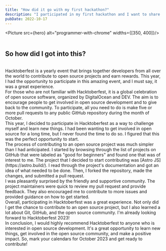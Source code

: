 ```yaml
---
title: "How did it go with my first hackathon?"
description: "I participated in my first hackathon and I want to share my experience with you."
pubDate: 2022-10-17
---
```



<Picture src={hero} alt="programmer-with-chrome" widths={[350, 400]}/>
<br/>
<br/>
## So how did I got into this?
<br/>
Hacktoberfest is a yearly event that brings together developers from all over the world to contribute to open source projects and earn rewards. This year, I had the opportunity to participate in this amazing event, and I must say, it was a great experience.
<br/>
For those who are not familiar with Hacktoberfest, it is a global celebration of open source software, organized by DigitalOcean and DEV. The aim is to encourage people to get involved in open source development and to give back to the community. To participate, all you need to do is make five or more pull requests to any public GitHub repository during the month of October.
<br/>
This year, I decided to participate in Hacktoberfest as a way to challenge myself and learn new things. I had been wanting to get involved in open source for a long time, but I never found the time to do so. I figured that this was the perfect opportunity to start.
<br/>
The process of contributing to an open source project was much simpler than I had anticipated. I started by browsing through the list of projects on GitHub that were labeled as "good for beginners" and found one that was of interest to me. The project that I decided to start contributing was [Astro JS](https://astro.build/). I read through the project's documentation and got an idea of what needed to be done. Then, I forked the repository, made the changes, and submitted a pull request.
<br/>
I was pleasantly surprised by the friendly and supportive community. The project maintainers were quick to review my pull request and provide feedback. They also encouraged me to contribute to more issues and provided guidance on how to get started.
<br/>
Overall, participating in Hacktoberfest was a great experience. Not only did I get the chance to contribute to an open source project, but I also learned a lot about Git, GitHub, and the open source community. I'm already looking forward to Hacktoberfest 2023!
<br/>
In conclusion, I would highly recommend Hacktoberfest to anyone who is interested in open source development. It's a great opportunity to learn new things, get involved in the open source community, and make a positive impact. So, mark your calendars for October 2023 and get ready to contribute!
